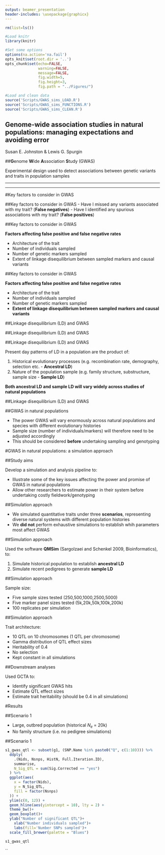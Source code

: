 ```yaml
---
output: beamer_presentation
header-includes: \usepackage{graphicx}
---
```



```r

rm(list=ls())

#Load knitr 
library(knitr)

#Set some options
options(na.action='na.fail')
opts_knit$set(root.dir = '..')
opts_chunk$set(echo=FALSE,
               warning=FALSE,
               message=FALSE,
               fig.width=5,
               fig.height=3,
               fig.path = "../Figures/")

```

```r

#Load and clean data
source('Scripts/GWAS_sims_LOAD.R')
source('Scripts/GWAS_sims_FUNCTIONS.R')
source('Scripts/GWAS_sims_CLEAN.R')

```



## Genome-wide association studies in natural populations: managing expectations and avoiding error

Susan E. Johnston & Lewis G. Spurgin

\vspace{0.3cm}

\begin{center}
\includegraphics[width=0.8\textwidth]{Images/manhattan.png}
\end{center}

\vspace{0.3cm}

\begin{center}
\includegraphics[width=0.9\textwidth]{Images/logos.png}
\end{center}






##**G**enome **W**ide **A**ssociation **S**tudy (GWAS)

Experimental design used to detect associations between genetic variants and traits in population samples







----

\begin{center}
\includegraphics[width=1\textwidth]{Images/gwas_success.png}
\end{center}

\begin{flushright}
\tiny{Visscher et al. 2017, AJHG}
\end{flushright}





----

\begin{center}
\includegraphics[width=1\textwidth]{Images/traits.png}
\end{center}






#Key factors to consider in GWAS






##Key factors to consider in GWAS
- Have I missed any variants associated with my trait? (**False negatives**) 
- Have I identified any spurious associations with my trait? (**False positives**)





##Key factors to consider in GWAS

**Factors affecting false positive and false negative rates**

- Architecture of the trait
- Number of individuals sampled
- Number of genetic markers sampled
- Extent of linkage disequilibrium between sampled markers and causal variants






##Key factors to consider in GWAS

**Factors affecting false positive and false negative rates**

- Architecture of the trait
- Number of individuals sampled
- Number of genetic markers sampled
- **Extent of linkage disequilibrium between sampled markers and causal variants**






##Linkage disequilibrium (LD) and GWAS

\begin{center}
\includegraphics[width=1\textwidth]{Images/ld.png}
\end{center}

\vspace{0.4cm}

\begin{flushright}
\tiny{Bush and Moore 2012, PLoS Comput. Biol.}
\end{flushright}




##Linkage disequilibrium (LD) and GWAS

\begin{center}
\includegraphics[width=0.6\textwidth]{Images/indirect_association.png}
\end{center}

\vspace{0.4cm}

\begin{flushright}
\tiny{Bush and Moore 2012, PLoS Comput. Biol.}
\end{flushright}






##Linkage disequilibrium (LD) and GWAS

Present day patterns of LD in a population are the product of:

1. Historical evolutionary processes (e.g. recombination rate, demography, selection etc. - **Ancestral LD**)
2. Nature of the population sample (e.g. family structure, substructure, sample size - **Sample LD**)

**Both ancestral LD and sample LD will vary widely across studies of natural populations**




##Linkage disequilibrium (LD) and GWAS

\begin{center}
\includegraphics[width=1\textwidth]{Images/ld_birds.png}
\end{center}

\vspace{0.3cm}

\begin{flushright}
\tiny{Bosse et al. 2017, Science; Knief et al. 2017, Mol. Ecol.}
\end{flushright}





##GWAS in natural populations

- The power GWAS will vary enormously across natural populations and species with different evolutionary histories
- Sample size (number of individuals/markers) will therefore need to be adjusted accordingly
- This should be considered **before** undertaking sampling and  genotyping





#GWAS in natural populations: a simulation approach



##Study aims

Develop a simulation and analysis pipeline to:

- Illustrate some of the key issues affecting the power and promise of GWAS in natural populations
- Allow other researchers to estimate power in their system before undertaking costly fieldwork/genotyping





##Simulation approach

- We simulated quantitative traits under three **scenarios**, representing diverse natural systems with different population histories
- We **did not** perform exhaustive simulations to establish whih parameters most affect GWAS

\begin{center}
\includegraphics[width=0.8\textwidth]{Images/scenarios.png}
\end{center}





##Simulation approach

Used the software **QMSim** (Sargolzaei and Schenkel 2009, Bioinformatics), to:

1. Simulate historical population to establish **ancestral LD**
2. Simulate recent pedigrees to generate **sample LD**



##Simulation approach

Sample size:

- Five sample sizes tested (250,500,1000,2500,5000)
- Five marker panel sizes tested (5k,20k,50k,100k,200k)
- 100 replicates per simulation



##Simulation approach

Trait architecture:

- 10 QTL on 10 chromosomes (1 QTL per chromosome)
- Gamma distribution of QTL effect sizes
- Heritability of 0.4
- No selection
- Kept constant in all simulations



##Downstream analyses

Used GCTA to:

- Identify significant GWAS hits
- Estimate QTL effect sizes
- Estimate trait heritability (should be 0.4 in all simulations)



#Results

##Scenario 1

- Large, outbred population (historical $N_e$ = 20k)
- No family structure (i.e. no pedigree simulations)

\vspace{0.3cm}

\begin{center}
\includegraphics[width=0.3\textwidth]{Images/herring.png}
\end{center}



##Scenario 1

```r

s1_gwas_qtl <- subset(g1, (SNP.Name %in% paste0("Q", c(1:10)))) %>%
  ddply(
    .(Nids, Nsnps, HistN, Full.Iteration.ID),
    summarise,
    N_Sig_QTL = sum(Sig.Corrected == "yes")
  ) %>%
  ggplot(aes(
    x = factor(Nids),
    y = N_Sig_QTL,
    fill = factor(Nsnps)
  )) +
  ylim(c(0, 12)) +
  geom_hline(aes(yintercept = 10), lty = 2) +
  theme_bw()+
  geom_boxplot()+
  ylab("Number of significant QTL")+
    xlab("Number individuals sampled")+
    labs(fill='Number SNPs sampled')+
  scale_fill_brewer(palette = "Blues")

s1_gwas_qtl

```

``